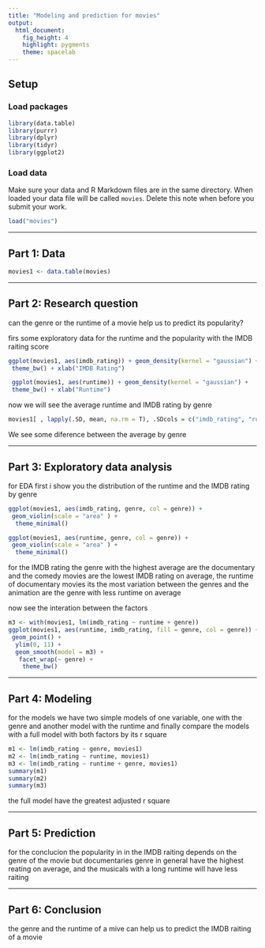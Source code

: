 ---
title: "Modeling and prediction for movies"
output: 
  html_document: 
    fig_height: 4
    highlight: pygments
    theme: spacelab
---

## Setup

### Load packages

```{r load-packages, message = FALSE}
library(data.table)
library(purrr)
library(dplyr)
library(tidyr)
library(ggplot2)
```

### Load data

Make sure your data and R Markdown files are in the same directory. When loaded
your data file will be called `movies`. Delete this note when before you submit 
your work. 

```{r load-data}
load("movies")

```



* * *

## Part 1: Data

```{r data}
movies1 <- data.table(movies)
```

* * *

## Part 2: Research question

can the genre or the runtime of a movie help us to predict its popularity?

firs some exploratory data for the runtime and the popularity with the IMDB raiting score 

```{r graphis3}
ggplot(movies1, aes(imdb_rating)) + geom_density(kernel = "gaussian") + 
 theme_bw() + xlab("IMDB Rating")

 ggplot(movies1, aes(runtime)) + geom_density(kernel = "gaussian") + 
 theme_bw() + xlab("Runtime")

```
now we will see the average runtime and IMDB rating by genre

```{r summary}
movies1[ , lapply(.SD, mean, na.rm = T), .SDcols = c("imdb_rating", "runtime"), by = "genre"]
```
We see some diference between the average  by genre

* * *

## Part 3: Exploratory data analysis


for EDA first i show you the distribution of the runtime and the IMDB rating by genre

```{r grapics}
ggplot(movies1, aes(imdb_rating, genre, col = genre)) + 
 geom_violin(scale = "area" ) +
  theme_minimal()

ggplot(movies1, aes(runtime, genre, col = genre)) + 
 geom_violin(scale = "area" ) +
  theme_minimal()
```
for the IMDB rating the genre with the highest average are the documentary and the comedy movies are the lowest IMDB rating on average,
the runtime of documentary movies its the most variation between the genres and the animation are the genre with less runtime on average

now see the interation between the factors

```{r graphics1}
m3 <- with(movies1, lm(imdb_rating ~ runtime + genre))
ggplot(movies1, aes(runtime, imdb_rating, fill = genre, col = genre)) + 
 geom_point() +
  ylim(0, 11) +
  geom_smooth(model = m3) +
   facet_wrap(~ genre) +
    theme_bw()
```



* * *

## Part 4: Modeling


for the models we have two simple models of one variable,  one with  the genre and another model with the runtime
and finally compare the models with a full model with both factors by its r square

```{r models}
m1 <- lm(imdb_rating ~ genre, movies1)
m2 <- lm(imdb_rating ~ runtime, movies1)
m3 <- lm(imdb_rating ~ runtime + genre, movies1)
summary(m1)
summary(m2)
summary(m3)
```
the full model have the greatest adjusted r square 

* * *

## Part 5: Prediction


for the conclucion the popularity in in the IMDB raiting depends on the genre of the movie but documentaries genre in general 
have the highest reating on average, and the musicals with a long runtime will have less raiting

* * *

## Part 6: Conclusion

the genre and the runtime of a mive can help us to predict the IMDB raiting of a movie
